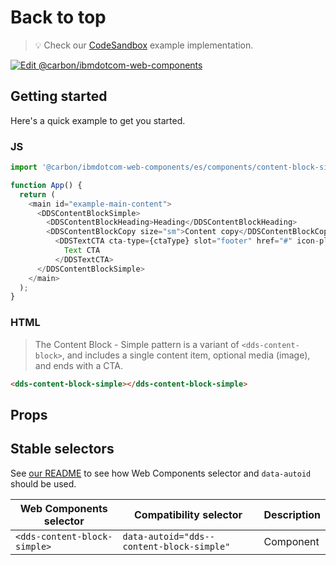 
# Back to top

> 💡 Check our
> [CodeSandbox](https://githubbox.com/carbon-design-system/carbon-for-ibm-dotcom/tree/v1/packages/web-components/examples/codesandbox/components/content-block-simple)
> example implementation.

[![Edit @carbon/ibmdotcom-web-components](https://codesandbox.io/static/img/play-codesandbox.svg)](https://githubbox.com/carbon-design-system/carbon-for-ibm-dotcom/tree/v1/packages/web-components/examples/codesandbox/components/content-block-simple)

## Getting started

Here's a quick example to get you started.

### JS

```javascript
import '@carbon/ibmdotcom-web-components/es/components/content-block-simple/index.js';

function App() {
  return (
    <main id="example-main-content">
      <DDSContentBlockSimple>
        <DDSContentBlockHeading>Heading</DDSContentBlockHeading>
        <DDSContentBlockCopy size="sm">Content copy</DDSContentBlockCopy>
          <DDSTextCTA cta-type={ctaType} slot="footer" href="#" icon-placement="right">
            Text CTA
          </DDSTextCTA>
      </DDSContentBlockSimple>
    </main>
  );
}
```

### HTML

> The Content Block - Simple pattern is a variant of `<dds-content-block>`, and
> includes a single content item, optional media (image), and ends with a CTA.

```html
<dds-content-block-simple></dds-content-block-simple>
```

## Props

<Props of={PropTypesRef} />

## Stable selectors

See [our README](https://github.com/carbon-design-system/carbon-for-ibm-dotcom/tree/main/packages/web-components#stable-selectors-for-analytics-and-integratione2e-testing-in-web-components) to see how Web Components selector and `data-autoid` should be used.

| Web Components selector | Compatibility selector           | Description |
| ----------------------- | -------------------------------- | ----------- |
| `<dds-content-block-simple>`     | `data-autoid="dds--content-block-simple"` | Component   |

<Description markdown={contributing} />
